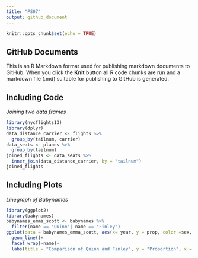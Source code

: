 ```yaml
---
title: "PS07"
output: github_document
---
```


```r
knitr::opts_chunk$set(echo = TRUE)
```

## GitHub Documents

This is an R Markdown format used for publishing markdown documents to GitHub. When you click the **Knit** button all R code chunks are run and a markdown file (.md) suitable for publishing to GitHub is generated.

## Including Code

*Joining two data frames*

```r
library(nycflights13)
library(dplyr)
data_distance_carrier <- flights %>% 
  group_by(tailnum, carrier)
data_seats <- planes %>% 
  group_by(tailnum) 
joined_flights <- data_seats %>% 
  inner_join(data_distance_carrier, by = "tailnum")
joined_flights

```

## Including Plots

*Linegraph of Babynames*

```r
library(ggplot2)
library(babynames)
babynames_emma_scott <- babynames %>% 
  filter(name == "Quinn"| name == "Finley")
ggplot(data = babynames_emma_scott, aes(x= year, y = prop, color =sex, group =sex))+
  geom_line()+
  facet_wrap(~name)+
  labs(title = "Comparison of Quinn and Finley", y = "Proportion", x = "year")
```


